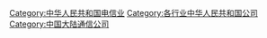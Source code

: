 [[Category:中华人民共和国电信业|Category:中华人民共和国电信业]]
[[Category:各行业中华人民共和国公司‎|Category:各行业中华人民共和国公司‎]]
[[Category:中国大陆通信公司|Category:中国大陆通信公司]]